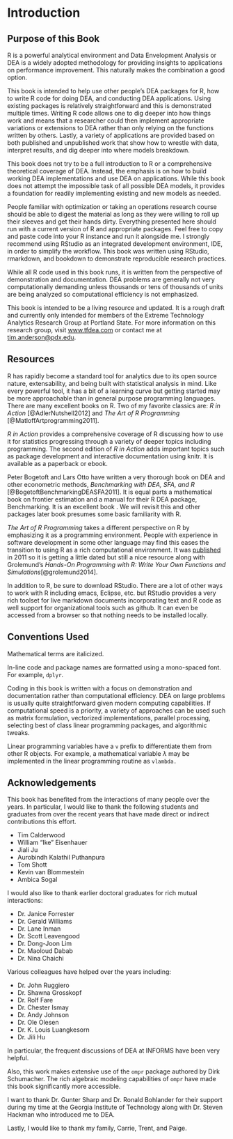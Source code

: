 \mainmatter

# Introduction

## Purpose of this Book

R is a powerful analytical environment and Data Envelopment Analysis or DEA is a widely adopted methodology for providing insights to applications on performance improvement. This naturally makes the combination a good option.

This book is intended to help use other people's DEA packages for R, how to write R code for doing DEA, and conducting DEA applications. Using existing packages is relatively straightforward and this is demonstrated multiple times. Writing R code allows one to dig deeper into how things work and means that a researcher could then implement appropriate variations or extensions to DEA rather than only relying on the functions written by others. Lastly, a variety of applications are provided based on both published and unpublished work that show how to wrestle with data, interpret results, and dig deeper into where models breakdown.

This book does not try to be a full introduction to R or a comprehensive theoretical coverage of DEA. Instead, the emphasis is on how to build working DEA implementations and use DEA on applications. While this book does not attempt the impossible task of all possible DEA models, it provides a foundation for readily implementing existing and new models as needed.

People familiar with optimization or taking an operations research course should be able to digest the material as long as they were willing to roll up their sleeves and get their hands dirty. Everything presented here should run with a current version of R and appropriate packages. Feel free to copy and paste code into your R instance and run it alongside me. I strongly recommend using RStudio as an integrated development environment, IDE, in order to simplify the workflow. This book was written using RStudio, rmarkdown, and bookdown to demonstrate reproducible research practices.

While all R code used in this book runs, it is written from the perspective of demonstration and documentation. DEA problems are generally not very computationally demanding unless thousands or tens of thousands of units are being analyzed so computational efficiency is not emphasized.

This book is intended to be a living resource and updated. It is a rough draft and currently only intended for members of the Extreme Technology Analytics Research Group at Portland State. For more information on this research group, visit [www.tfdea.com](www.tfdea.com) or contact me at [tim.anderson\@pdx.edu](mailto:tim.anderson@pdx.edu){.email}.

## Resources

R has rapidly become a standard tool for analytics due to its open source nature, extensability, and being built with statistical analysis in mind. Like every powerful tool, it has a bit of a learning curve but getting started may be more approachable than in general purpose programming languages. There are many excellent books on R. Two of my favorite classics are: *R in Action* [@AdlerNutshell2012] and *The Art of R Programming* [@MatloffArtprogramming2011].

*R in Action* provides a comprehensive coverage of R discussing how to use it for statistics progressing through a variety of deeper topics including programming. The second edition of *R in Action* adds important topics such as package development and interactive documentation using knitr. It is available as a paperback or ebook.

Peter Bogetoft and Lars Otto have written a very thorough book on DEA and other econometric methods, *Benchmarking with DEA, SFA, and R* [@BogetoftBenchmarkingDEASFA2011]. It is equal parts a mathematical book on frontier estimation and a manual for their R DEA package, Benchmarking. It is an excellent book . We will revisit this and other packages later book presumes some basic familiarity with R.

*The Art of R Programming* takes a different perspective on R by emphasizing it as a programming environment. People with experience in software development in some other language may find this eases the transition to using R as a rich computational environment. It was [published](http://shop.oreilly.com/product/9781593273842.do) in 2011 so it is getting a little dated but still a nice resource along with Grolemund's *Hands-On Programming with R: Write Your Own Functions and Simulations*[@grolemund2014].

In addition to R, be sure to download RStudio. There are a lot of other ways to work with R including emacs, Eclipse, etc. but RStudio provides a very rich toolset for live markdown documents incorporating text and R code as well support for organizational tools such as github. It can even be accessed from a browser so that nothing needs to be installed locally.

## Conventions Used

Mathematical terms are italicized.

In-line code and package names are formatted using a mono-spaced font. For example, `dplyr`.

Coding in this book is written with a focus on demonstration and documentation rather than computational efficiency. DEA on large problems is usually quite straightforward given modern computing capabilities. If computational speed is a priority, a variety of approaches can be used such as matrix formulation, vectorized implementations, parallel processing, selecting best of class linear programming packages, and algorithmic tweaks.

Linear programming variables have a `v` prefix to differentiate them from other R objects. For example, a mathematical variable $\lambda$ may be implemented in the linear programming routine as `vlambda.`

## Acknowledgements

This book has benefited from the interactions of many people over the years. In particular, I would like to thank the following students and graduates from over the recent years that have made direct or indirect contributions this effort.

-   Tim Calderwood
-   William "Ike" Eisenhauer
-   Jiali Ju
-   Aurobindh Kalathil Puthanpura
-   Tom Shott
-   Kevin van Blommestein
-   Ambica Sogal

I would also like to thank earlier doctoral graduates for rich mutual interactions:

-   Dr. Janice Forrester
-   Dr. Gerald Williams
-   Dr. Lane Inman
-   Dr. Scott Leavengood
-   Dr. Dong-Joon Lim
-   Dr. Maoloud Dabab
-   Dr. Nina Chaichi

Various colleagues have helped over the years including:

-   Dr. John Ruggiero
-   Dr. Shawna Grosskopf
-   Dr. Rolf Fare
-   Dr. Chester Ismay
-   Dr. Andy Johnson
-   Dr. Ole Olesen
-   Dr. K. Louis Luangkesorn
-   Dr. Jili Hu

In particular, the frequent discussions of DEA at INFORMS have been very helpful.

Also, this work makes extensive use of the `ompr` package authored by Dirk Schumacher. The rich algebraic modeling capabilities of `ompr` have made this book significantly more accessible.

I want to thank Dr. Gunter Sharp and Dr. Ronald Bohlander for their support during my time at the Georgia Institute of Technology along with Dr. Steven Hackman who introduced me to DEA.

Lastly, I would like to thank my family, Carrie, Trent, and Paige.

